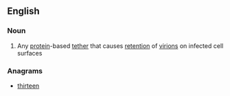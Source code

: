 ==English==

===Noun===
{{en-noun}}

# {{biology}} Any [[protein]]-based [[tether]] that causes [[retention]] of [[virion]]s on infected cell surfaces

===Anagrams===
* [[thirteen#English|thirteen]]